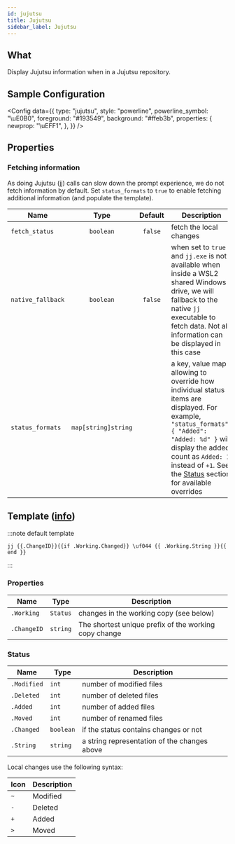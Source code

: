 ```yaml
---
id: jujutsu
title: Jujutsu
sidebar_label: Jujutsu
---
```


## What

Display Jujutsu information when in a Jujutsu repository.

## Sample Configuration


<Config
  data={{
    type: "jujutsu",
    style: "powerline",
    powerline_symbol: "\uE0B0",
    foreground: "#193549",
    background: "#ffeb3b",
    properties: {
      newprop: "\uEFF1",
    },
  }}
/>

## Properties

### Fetching information

As doing Jujutsu (jj) calls can slow down the prompt experience, we do not fetch information by default.
Set `status_formats` to `true` to enable fetching additional information (and populate the template).

| Name              |        Type         | Default | Description                                                                                                                                                                                                                                                      |
| ----------------- | :-----------------: | :-----: | ---------------------------------------------------------------------------------------------------------------------------------------------------------------------------------------------------------------------------------------------------------------- |
| `fetch_status`    |      `boolean`      | `false` | fetch the local changes                                                                                                                                                                                                                                          |
| `native_fallback` |      `boolean`      | `false` | when set to `true` and `jj.exe` is not available when inside a WSL2 shared Windows drive, we will fallback to the native `jj` executable to fetch data. Not all information can be displayed in this case                                                      |
| `status_formats`  | `map[string]string` |         | a key, value map allowing to override how individual status items are displayed. For example, `"status_formats": { "Added": "Added: %d" }` will display the added count as `Added: 1` instead of `+1`. See the [Status](#status) section for available overrides |

## Template ([info][templates])

:::note default template

```template
jj {{.ChangeID}}{{if .Working.Changed}} \uf044 {{ .Working.String }}{{ end }}
```

:::

### Properties

| Name                | Type       | Description                                           |
| ------------------- | ---------- | ----------------------------------------------------- |
| `.Working`          | `Status`   | changes in the working copy  (see below)              |
| `.ChangeID`         | `string`   | The shortest unique prefix of the working copy change |

### Status

| Name         | Type      | Description                                  |
| ------------ | --------- | -------------------------------------------- |
| `.Modified`  | `int`     | number of modified files                     |
| `.Deleted`   | `int`     | number of deleted files                      |
| `.Added`     | `int`     | number of added files                        |
| `.Moved`     | `int`     | number of renamed files                      |
| `.Changed`   | `boolean` | if the status contains changes or not        |
| `.String`    | `string`  | a string representation of the changes above |

Local changes use the following syntax:

| Icon | Description |
| ---- | ----------- |
| `~`  | Modified    |
| `-`  | Deleted     |
| `+`  | Added       |
| `>`  | Moved       |

[templates]: /docs/config-templates
